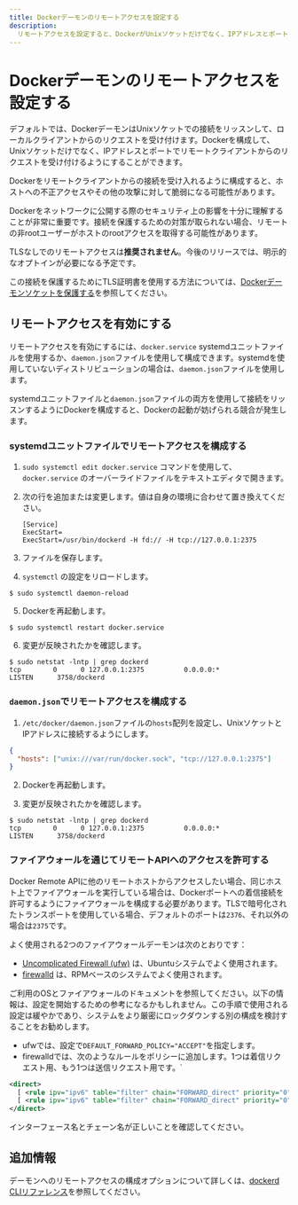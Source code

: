 ```yaml
---
title: Dockerデーモンのリモートアクセスを設定する
description:
  リモートアクセスを設定すると、DockerがUnixソケットだけでなく、IPアドレスとポートでもリクエストを受け入れるように構成できます。
---
```



# Dockerデーモンのリモートアクセスを設定する

デフォルトでは、DockerデーモンはUnixソケットでの接続をリッスンして、ローカルクライアントからのリクエストを受け付けます。Dockerを構成して、Unixソケットだけでなく、IPアドレスとポートでリモートクライアントからのリクエストを受け付けるようにすることができます。

<Callout type="warning" emoji="⚠️">
  Dockerをリモートクライアントからの接続を受け入れるように構成すると、ホストへの不正アクセスやその他の攻撃に対して脆弱になる可能性があります。

  Dockerをネットワークに公開する際のセキュリティ上の影響を十分に理解することが非常に重要です。接続を保護するための対策が取られない場合、リモートの非rootユーザーがホストのrootアクセスを取得する可能性があります。

  TLSなしでのリモートアクセスは**推奨されません**。今後のリリースでは、明示的なオプトインが必要になる予定です。
  
  この接続を保護するためにTLS証明書を使用する方法については、[Dockerデーモンソケットを保護する](https://docs.docker.com/engine/security/protect-access/)を参照してください。
</Callout>

## リモートアクセスを有効にする

リモートアクセスを有効にするには、`docker.service` systemdユニットファイルを使用するか、`daemon.json`ファイルを使用して構成できます。systemdを使用していないディストリビューションの場合は、`daemon.json`ファイルを使用します。

systemdユニットファイルと`daemon.json`ファイルの両方を使用して接続をリッスンするようにDockerを構成すると、Dockerの起動が妨げられる競合が発生します。

### systemdユニットファイルでリモートアクセスを構成する

1. `sudo systemctl edit docker.service` コマンドを使用して、`docker.service` のオーバーライドファイルをテキストエディタで開きます。

2. 次の行を追加または変更します。値は自身の環境に合わせて置き換えてください。

   ```systemd
   [Service]
   ExecStart=
   ExecStart=/usr/bin/dockerd -H fd:// -H tcp://127.0.0.1:2375
   ```

3. ファイルを保存します。

4. `systemctl` の設定をリロードします。

```console
$ sudo systemctl daemon-reload
```

5. Dockerを再起動します。

```console
$ sudo systemctl restart docker.service
```

6. 変更が反映されたかを確認します。

```console
$ sudo netstat -lntp | grep dockerd
tcp        0      0 127.0.0.1:2375          0.0.0.0:*               LISTEN      3758/dockerd
```

### `daemon.json`でリモートアクセスを構成する

1. `/etc/docker/daemon.json`ファイルの`hosts`配列を設定し、UnixソケットとIPアドレスに接続するようにします。

```json
{
  "hosts": ["unix:///var/run/docker.sock", "tcp://127.0.0.1:2375"]
}
```

2. Dockerを再起動します。

3. 変更が反映されたかを確認します。

```console
$ sudo netstat -lntp | grep dockerd
tcp        0      0 127.0.0.1:2375          0.0.0.0:*               LISTEN      3758/dockerd
```

### ファイアウォールを通じてリモートAPIへのアクセスを許可する

Docker Remote APIに他のリモートホストからアクセスしたい場合、同じホスト上でファイアウォールを実行している場合は、Dockerポートへの着信接続を許可するようにファイアウォールを構成する必要があります。TLSで暗号化されたトランスポートを使用している場合、デフォルトのポートは`2376`、それ以外の場合は`2375`です。

よく使用される2つのファイアウォールデーモンは次のとおりです：

- [Uncomplicated Firewall (ufw)](https://help.ubuntu.com/community/UFW) は、Ubuntuシステムでよく使用されます。
- [firewalld](https://firewalld.org/) は、RPMベースのシステムでよく使用されます。

ご利用のOSとファイアウォールのドキュメントを参照してください。以下の情報は、設定を開始するための参考になるかもしれません。この手順で使用される設定は緩やかであり、システムをより厳密にロックダウンする別の構成を検討することをお勧めします。

- ufwでは、設定で`DEFAULT_FORWARD_POLICY="ACCEPT"`を指定します。
- firewalldでは、次のようなルールをポリシーに追加します。1つは着信リクエスト用、もう1つは送信リクエスト用です。`

```xml
<direct>
  [ <rule ipv="ipv6" table="filter" chain="FORWARD_direct" priority="0"> -i zt0 -j ACCEPT </rule> ]
  [ <rule ipv="ipv6" table="filter" chain="FORWARD_direct" priority="0"> -o zt0 -j ACCEPT </rule> ]
</direct>
```

インターフェース名とチェーン名が正しいことを確認してください。

## 追加情報

デーモンへのリモートアクセスの構成オプションについて詳しくは、[dockerd CLIリファレンス](https://docs.docker.com/reference/cli/dockerd/#bind-docker-to-another-hostport-or-a-unix-socket)を参照してください。

